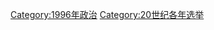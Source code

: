 {{Cat topic in year| topic=选举| year=1996}}
{{Commonscat|Elections in 1996}}

[[Category:1996年政治|Category:1996年政治]]
[[Category:20世纪各年选举|Category:20世纪各年选举]]